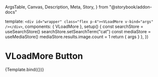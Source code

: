   ArgsTable,
  Canvas,
  Description,
  Meta,
  Story,
} from "@storybook/addon-docs"

<Meta title="Components/CustomButtonComponents" decorators={WithSuspense} />

  template: `<div id="wrapper" class="flex p-4"><VLoadMore v-bind="args" /></div>`,
  components: { VLoadMore },
  setup() {
    const searchStore = useSearchStore()
    searchStore.setSearchTerm("cat")
    const mediaStore = useMediaStore()
    mediaStore.results.image.count = 1
    return { args }
  },
})

# VLoadMore Button

<Description of={VLoadMore} />

<ArgsTable of={VLoadMore} />

<Canvas>
  <Story
    name="VLoadMore"
    parameters={{
      viewport: { defaultViewport: "sm" },
    }}
  >
    {Template.bind({})}
  </Story>
</Canvas>
